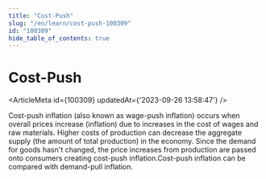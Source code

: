 ```yaml
---
title: "Cost-Push"
slug: "/en/learn/cost-push-100309"
id: "100309"
hide_table_of_contents: true
---
```



# Cost-Push

<ArticleMeta id={100309} updatedAt={'2023-09-26 13:58:47'} />
<div className='border-solid border-b border-t-0 my-4 border-[var(--ifm-color-gray-300)]' />

Cost-push inflation (also known as wage-push inflation) occurs when overall prices increase (inflation) due to increases in the cost of wages and raw materials. Higher costs of production can decrease the aggregate supply (the amount of total production) in the economy. Since the demand for goods hasn't changed, the price increases from production are passed onto consumers creating cost-push inflation.Cost-push inflation can be compared with demand-pull inflation.
